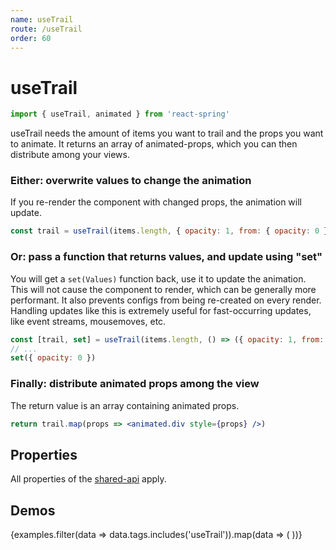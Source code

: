 ```yaml
---
name: useTrail
route: /useTrail
order: 60
---
```



# useTrail

```js
import { useTrail, animated } from 'react-spring'
```

useTrail needs the amount of items you want to trail and the props you want to animate. It returns an array of animated-props, which you can then distribute among your views.

### Either: overwrite values to change the animation

If you re-render the component with changed props, the animation will update.

```jsx
const trail = useTrail(items.length, { opacity: 1, from: { opacity: 0 } })
```

### Or: pass a function that returns values, and update using "set"

You will get a `set(Values)` function back, use it to update the animation. This will not cause the component to render, which can be generally more performant. It also prevents configs from being re-created on every render. Handling updates like this is extremely useful for fast-occurring updates, like event streams, mousemoves, etc.

```jsx
const [trail, set] = useTrail(items.length, () => ({ opacity: 1, from: { opacity: 0 } }))
// ...
set({ opacity: 0 })
```

### Finally: distribute animated props among the view

The return value is an array containing animated props.

```jsx
return trail.map(props => <animated.div style={props} />)
```

## Properties

All properties of the [shared-api](/api) apply.

## Demos

<DemoGrid padding={0}>
  {examples.filter(data => data.tags.includes('useTrail')).map(data => (
    <Demo
      key={data.name}
      {...data}
      import={import('../examples/demos/' + data.name)}
    />
  ))}
</DemoGrid>